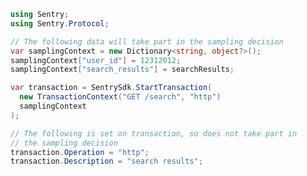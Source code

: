 ```csharp
using Sentry;
using Sentry.Protocol;

// The following data will take part in the sampling decision
var samplingContext = new Dictionary<string, object?>();
samplingContext["user_id"] = 12312012;
samplingContext["search_results"] = searchResults;

var transaction = SentrySdk.StartTransaction(
  new TransactionContext("GET /search", "http")
  samplingContext
);

// The following is set on transaction, so does not take part in
// the sampling decision
transaction.Operation = "http";
transaction.Description = "search results";
```
